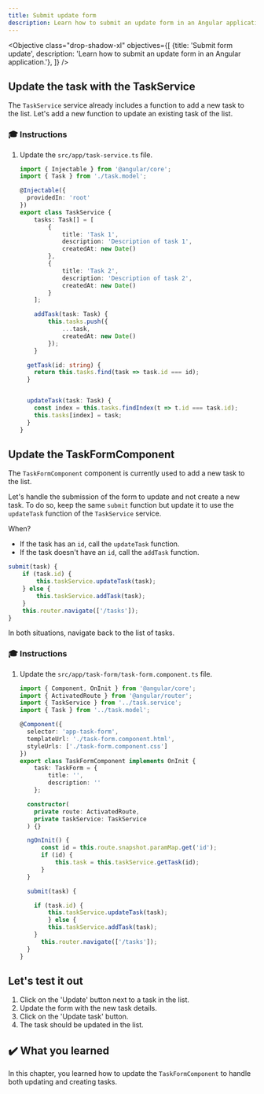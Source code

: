 ```yaml
---
title: Submit update form
description: Learn how to submit an update form in an Angular application.
---
```



<Objective class="drop-shadow-xl" objectives={[
{title: 'Submit form update', description: 'Learn how to submit an update form in an Angular application.'},
]} />

## Update the task with the TaskService

The `TaskService` service already includes a function to add a new task to the list.
Let's add a new function to update an existing task of the list.

### 🎓 Instructions

<Steps>

1. Update the `src/app/task-service.ts` file.

   ```typescript ins={"Add a function to update a task": 32-36}
   import { Injectable } from '@angular/core';
   import { Task } from './task.model';

   @Injectable({
     providedIn: 'root'
   })
   export class TaskService {
       tasks: Task[] = [
           {
               title: 'Task 1',
               description: 'Description of task 1',
               createdAt: new Date()
           },
           {
               title: 'Task 2',
               description: 'Description of task 2',
               createdAt: new Date()
           }
       ];

       addTask(task: Task) {
           this.tasks.push({
               ...task,
               createdAt: new Date()
           });
       }

     getTask(id: string) {
       return this.tasks.find(task => task.id === id);
     }


     updateTask(task: Task) {
       const index = this.tasks.findIndex(t => t.id === task.id);
       this.tasks[index] = task;
     }
   }
   ```

</Steps>

## Update the TaskFormComponent

The `TaskFormComponent` component is currently used to add a new task to the list.

Let's handle the submission of the form to update and not create a new task.
To do so, keep the same `submit` function but update it to use the `updateTask` function of the `TaskService` service.

When?

- If the task has an `id`, call the `updateTask` function.
- If the task doesn't have an `id`, call the `addTask` function.

```typescript
submit(task) {
    if (task.id) {
        this.taskService.updateTask(task);
    } else {
        this.taskService.addTask(task);
    }
    this.router.navigate(['/tasks']);
}
```

In both situations, navigate back to the list of tasks.

### 🎓 Instructions

<Steps>

1. Update the `src/app/task-form/task-form.component.ts` file.

   ```typescript ins={"Add the updateTask function": 28-33}
   import { Component, OnInit } from '@angular/core';
   import { ActivatedRoute } from '@angular/router';
   import { TaskService } from '../task.service';
   import { Task } from '../task.model';

   @Component({
     selector: 'app-task-form',
     templateUrl: './task-form.component.html',
     styleUrls: ['./task-form.component.css']
   })
   export class TaskFormComponent implements OnInit {
       task: TaskForm = {
           title: '',
           description: ''
       };

     constructor(
       private route: ActivatedRoute,
       private taskService: TaskService
     ) {}

     ngOnInit() {
         const id = this.route.snapshot.paramMap.get('id');
         if (id) {
             this.task = this.taskService.getTask(id);
         }
     }

     submit(task) {

       if (task.id) {
           this.taskService.updateTask(task);
           } else {
           this.taskService.addTask(task);
       }
         this.router.navigate(['/tasks']);
     }
   }
   ```

</Steps>

## Let's test it out

<Steps>

1. Click on the 'Update' button next to a task in the list.
2. Update the form with the new task details.
3. Click on the 'Update task' button.
4. The task should be updated in the list.

</Steps>

## ✔️ What you learned

In this chapter, you learned how to update the `TaskFormComponent` to handle both updating and creating tasks.


